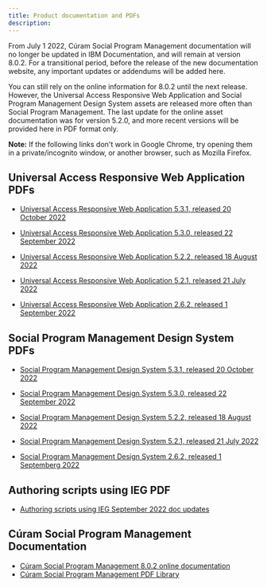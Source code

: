 ```yaml
---
title: Product documentation and PDFs
description: 
---
```


From July 1 2022, Cúram Social Program Management documentation will no longer be updated in IBM Documentation, and will remain at version 8.0.2. For a transitional period, before the release of the new documentation website, any important updates or addendums will be added here.

You can still rely on the online information for 8.0.2 until the next release. However, the Universal Access Responsive Web Application and Social Program Management Design System assets are released more often than Social Program Management. The last update for the online asset documentation was for version 5.2.0, and more recent versions will be provided here in PDF format only.

 **Note:** If the following links don't work in Google Chrome, try opening them in a private/incognito window, or another browser, such as Mozilla Firefox.

## Universal Access Responsive Web Application PDFs

* [Universal Access Responsive Web Application 5.3.1, released 20 October 2022](/pdf/CE/UniversalAccess_5_3_1.pdf)
* [Universal Access Responsive Web Application 5.3.0, released 22 September 2022](/pdf/CE/UniversalAccess_5_3_0.pdf)
* [Universal Access Responsive Web Application 5.2.2, released 18 August 2022](/pdf/CE/UniversalAccess_5_2_2.pdf)
* [Universal Access Responsive Web Application 5.2.1, released 21 July 2022](/pdf/CE/UniversalAccess_5_2_1.pdf)

* [Universal Access Responsive Web Application 2.6.2, released 1 September 2022](/pdf/CE/UniversalAccess_2_6_2.pdf)

## Social Program Management Design System PDFs

* [Social Program Management Design System 5.3.1, released 20 October 2022](/pdf/CE/SPM_DesignSystem_5_3_1.pdf)
* [Social Program Management Design System 5.3.0, released 22 September 2022](/pdf/CE/SPM_DesignSystem_5_3_0.pdf)
* [Social Program Management Design System 5.2.2, released 18 August 2022](/pdf/CE/SPM_DesignSystem_5_2_2.pdf)
* [Social Program Management Design System 5.2.1, released 21 July 2022](/pdf/CE/SPM_DesignSystem_5_2_1.pdf)

* [Social Program Management Design System 2.6.2, released 1 Septemberg 2022](/pdf/CE/SPM_DesignSystem_2_6_2.pdf)

## Authoring scripts using IEG PDF

* [Authoring scripts using IEG September 2022 doc updates](/pdf/CE/AuthoringScriptsUsingIEG_September22.pdf)

## Cúram Social Program Management Documentation

* [Cúram Social Program Management 8.0.2 online documentation](https://www.ibm.com/docs/en/spm/8.0.2)
* [Cúram Social Program Management PDF Library](https://www.ibm.com/support/pages/ibm-c%C3%BAram-social-program-management-pdf-library)
